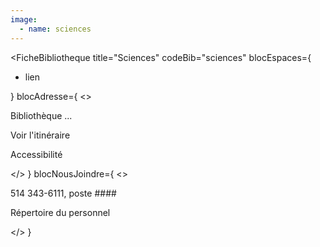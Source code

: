 ```yaml
---
image: 
  - name: sciences
---
```



<FicheBibliotheque
  title="Sciences"
  codeBib="sciences"
  blocEspaces={
    <ul>
      <li><Link to="#">lien</Link></li>
    </ul>
  }
  blocAdresse={
    <>
      <p>Bibliothèque ...</p>
      <p></p>
      <p></p>
      <p><Link to="#" Icon={ArrowSquareOut}>Voir l'itinéraire</Link></p>
      <p>Accessibilité</p>
    </>
  }
  blocNousJoindre={
    <>
      <p>514 343-6111, poste ####</p>
      <p><Link to="#" Icon>Répertoire du personnel</Link></p>
    </>
  }
>

</FicheBibliotheque>